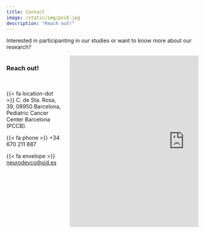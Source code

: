 ```yaml
---
title: Contact
image: /static/img/pccb.jpg
description: "Reach out!"
---
```


Interested in participanting in our studies or want to know more about our research?

:::::{.column-page}
:::: {.contactbox}
:::: {.columns}
::: {.column width="30%"}

### Reach out!

<br>

{{< fa location-dot >}}  C. de Sta. Rosa, 39, 08950 Barcelona, Pediatric Cancer Center Barcelona (PCCB).

{{< fa phone >}}  +34 670 211 887

{{< fa envelope >}}  [neurodevco@sjd.es](mailto:neurodevco@sjd.es)


:::
::: {.column width="70%"}
<iframe src="https://www.google.com/maps/embed?pb=!1m18!1m12!1m3!1d2993.4983065244683!2d2.1003198764646505!3d41.38498349614366!2m3!1f0!2f0!3f0!3m2!1i1024!2i768!4f13.1!3m3!1m2!1s0x12a499a8bf8e3681%3A0xffe871f4bd14ec1d!2sInstituto%20de%20Investigaci%C3%B3n%20San%20Joan%20de%20D%C3%A9u%20(IRSJD)!5e0!3m2!1ses!2ses!4v1737468648346!5m2!1ses!2ses" width="600" height="450" style="border:0;" allowfullscreen="" loading="lazy" referrerpolicy="no-referrer-when-downgrade"></iframe>
:::
::::
::::
:::::